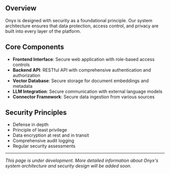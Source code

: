 ## Overview

Onyx is designed with security as a foundational principle. Our system architecture ensures that data protection, access control, and privacy are built into every layer of the platform.

## Core Components

- **Frontend Interface**: Secure web application with role-based access controls
- **Backend API**: RESTful API with comprehensive authentication and authorization
- **Vector Database**: Secure storage for document embeddings and metadata
- **LLM Integration**: Secure communication with external language models
- **Connector Framework**: Secure data ingestion from various sources

## Security Principles

- Defense in depth
- Principle of least privilege
- Data encryption at rest and in transit
- Comprehensive audit logging
- Regular security assessments

---

*This page is under development. More detailed information about Onyx's system architecture and security design will be added soon.* 